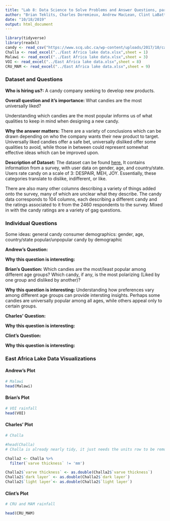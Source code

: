 ---
title: "Lab 8: Data Science to Solve Problems and Answer Questions, part 1"
author: "Brian Teklits, Charles Doremieux, Andrew MacLean, Clint LaBattaglia"
date: "10/18/2019"
output: html_document
---
```{r setup, include=FALSE}
library(tidyverse)
library(readxl)
candy <- read_csv("https://www.scq.ubc.ca/wp-content/uploads/2017/10/candyhierarchy2017.csv")
Challa <- read_excel("../East Africa lake data.xlsx",sheet = 1)
Malawi <- read_excel("../East Africa lake data.xlsx",sheet = 3)
VOI <- read_excel("../East Africa lake data.xlsx",sheet = 8)
CRU_MAM <- read_excel("../East Africa lake data.xlsx",sheet = 9)
```

### Dataset and Questions

**Who is hiring us?:** A candy company seeking to develop new products.

**Overall question and it's importance:** What candies are the most universally liked? 

Understanding which candies are the most popular informs us of what qualities to keep in mind when designing a new candy.

**Why the answer matters:** There are a variety of conclusions which can be drawn depending on who the company wants their new product to target. Universally liked candies offer a safe bet, universally disliked offer some qualities to avoid, while those in between could represent somewhat effective ideas which can be improved upon.

**Description of Dataset:** The dataset can be found [here.](https://www.scq.ubc.ca/wp-content/uploads/2017/10/candyhierarchy2017.csv) It contains information from a survey, with user data on gender, age, and country/state. Users rate candy on a scale of 3: DESPAIR, MEH, JOY. Essentially, these categories translate to dislike, indifferent, or like. 

There are also many other columns describing a variety of things added onto the survey, many of which are unclear what they describe. The candy data corresponds to 104 columns, each describing a different candy and the ratings associated to it from the 2460 respondents to the survey. Mixed in with the candy ratings are a variety of gag questions.

### Individual Questions

Some ideas: 
general candy consumer demographics: gender, age, country/state
popular/unpopular candy by demographic

**Andrew's Question:**

**Why this question is interesting:**

**Brian's Question:** Which candies are the most/least popular among different age groups? Which candy, if any, is the most polarizing (Liked by one group and disliked by another)?

**Why this question is interesting:** Understanding how preferences vary among different age groups can provide intersting insights. Perhaps some candies are universally popular among all ages, while others appeal only to certain groups.

**Charles' Question:**

**Why this question is interesting:**

**Clint's Question:**

**Why this question is interesting:**

### East Africa Lake Data Visualizations

#### Andrew's Plot
```{r}
# Malawi
head(Malawi)
```

#### Brian's Plot
```{r}
# VOI rainfall
head(VOI)
```

#### Charles' Plot
```{r}
# Challa

#head(Challa)
# Challa is already nearly tidy, it just needs the units row to be removed, have the columns be put in the right unit (doubles), and have any empty values removed.

Challa2 <- Challa %>%
  filter(`varve thickness` != 'mm')

Challa2$`varve thickness` <- as.double(Challa2$`varve thickness`)
Challa2$`dark layer` <- as.double(Challa2$`dark layer`)
Challa2$`light layer`<- as.double(Challa2$`light layer`)
```

#### Clint's Plot
```{r}
# CRU and MAM rainfall

head(CRU_MAM)
```
